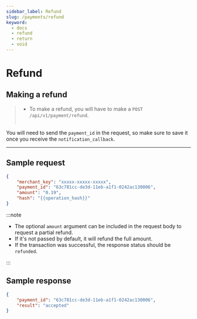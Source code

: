 ```yaml
---
sidebar_label: Refund
slug: /payments/refund
keyword:
  - docs
  - refund
  - return
  - void
---
```


# Refund

## Making a refund

> - To make a refund, you will have to make a `POST /api/v1/payment/refund`. <br></br>

You will need to send the `payment_id` in the request, so make sure to save it once you receive the `notification_callback`.

---

## Sample request

```json
{
	"merchant_key": "xxxxx-xxxxx-xxxxx",
	"payment_id": "63c781cc-de3d-11eb-a1f1-0242ac130006",
	"amount": "0.19",
	"hash": "{{operation_hash}}"
}
```

:::note

- The optional `amount` argument can be included in the request body to request a partial refund.
- If it's not passed by default, it will refund the full amount.
- If the transaction was successful, the response status should be `refunded`.

:::

## Sample response

```json
{
	"payment_id": "63c781cc-de3d-11eb-a1f1-0242ac130006",
	"result": "accepted"
}
```
